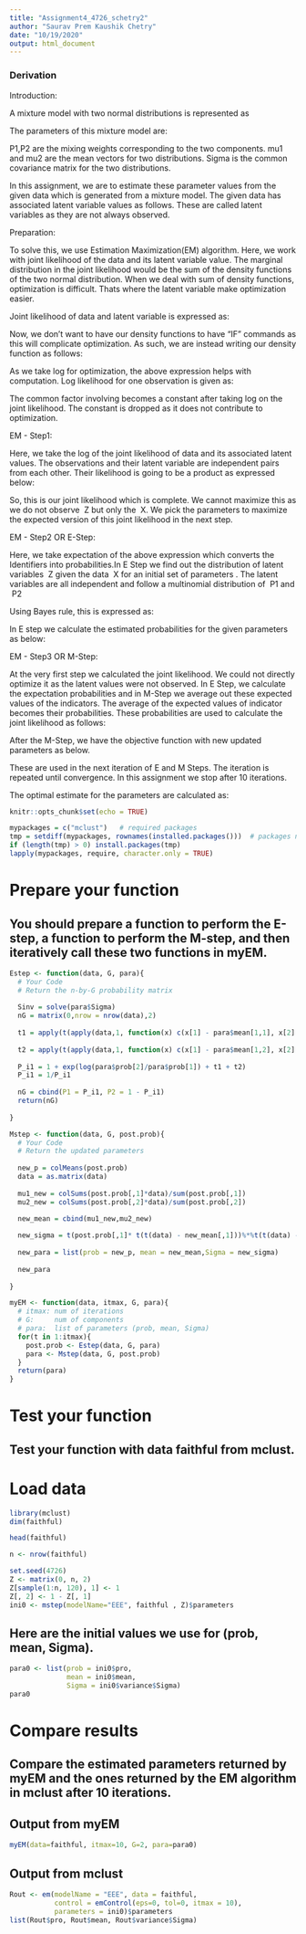 ---
title: "Assignment4_4726_schetry2"
author: "Saurav Prem Kaushik Chetry"
date: "10/19/2020"
output: html_document
---

### Derivation

Introduction: 

A mixture model with two normal distributions is represented as 

\begin{equation}
f_{\theta}(x)=P_{1} N\left(x{;} \mu_{1}, \Sigma\right)+P_{2} N\left(x ; \mu_{2}, \Sigma_{1}\right)
\end{equation}

The parameters of this mixture model are:  

\begin{equation}
\theta=\left(P_{1}, P_{2}, \mu_{1}, \mu_{2}, \sum\right)
\end{equation}

P1,P2 are the mixing weights corresponding to the two components. mu1 and mu2 are the mean vectors for two distributions. Sigma is the common covariance matrix for the two distributions.

In this assignment, we are to estimate these parameter values from the given data which is generated from a mixture model. The given data has associated latent variable values as follows. These are called latent variables as they are not always observed. 

\begin{equation}
\begin{array}{l}
\text { Data: } \ \ \ \ \ \ \ \ \ \ \ \ \ \ \ \ \ \ \ \ \ x_{1}, x_{2},...x_{n} \in \mathbb{R}^{2} \\
\text { Latent Variables: }\ \left.z_{1}, z_{2},...z_{n} \in I \{1,2\right\}
\end{array}
\end{equation}


Preparation: 

To solve this, we use Estimation Maximization(EM) algorithm. Here, we work with joint likelihood of the data and its latent variable value. The marginal distribution in the joint likelihood would be the sum of the density functions of the two normal distribution. When we deal with sum of density functions, optimization is difficult. Thats where the latent variable make optimization easier.

Joint likelihood of data and latent variable is expressed as: 

\begin{equation}
P_{\theta}(x, z)=P_{\theta}(z)P_{\theta}(x / z)
\end{equation}

\begin{equation}
P_{1} N\left(x; \mu_{1}, \Sigma\right);z=1 \\
\end{equation}

\begin{equation}
P_{2} N\left(x; \mu_{2}, \Sigma\right);z=2 \\
\end{equation}

Now, we don't want to have our density functions to have "IF" commands as this will complicate optimization. As such, we are instead writing our density function as follows: 

\begin{equation}
P_{\theta}(x, z)=\left[P_{1} N\left(x{;} \mu_{1}, \sum\right)\right]^{\left. I{\{} z=1\right\}}\ *\left[P_{2} N\left(x{;} \mu_{2}, \sum\right)\right]^{\left. I{\{} z=2\right\}}
\end{equation}

As we take log for optimization, the above expression helps with computation. Log likelihood for one observation is given as: 

\begin{equation}
\left.\log P_{\theta}(x, z)=I\{z=1\right\}\ *\left\{\log P_{1} -\frac{1}{2} \log |\Sigma|-\frac{1}{2}(x-\mu_{1})^{t}\ * \ \Sigma^{-1}*(x-\mu_{1} )\right\} \ \ + I\{{z=2}\}\ *\ \left\{\log P_{2} -\frac{1}{2} \log |\Sigma|-\frac{1}{2}(x-\mu_{2})^{t}\ * \ \Sigma^{-1}*(x-\mu_{2} )\right\} 
\end{equation}

The common factor involving \pi becomes a constant after taking log on the joint likelihood. The constant is dropped as it does not contribute to optimization.


EM - Step1:

Here, we take the log of the joint likelihood of data and its associated latent values. The observations and their latent variable are independent pairs from each other. Their likelihood is going to be a product as expressed below: 

\begin{equation}
\begin{aligned}
& \log \prod_{i=1}^{n} P\left(x_{i}, z_{i}\right) \\
=& \sum_{i=1}^{n} \log p\left(x_{i}, z_{i}\right) \\
=& \sum_{i=1}^{n}\ [\ I\{{z=1}\}\ *\ \left\{\log P_{1} -\frac{1}{2} \log |\Sigma|-\frac{1}{2}(x_i-\mu_{1})^{t}\ * \ \Sigma^{-1}*(x_i-\mu_{1} )\right\} \ \ + I\{{z=2}\}\ *\ \left\{\log P_{2} -\frac{1}{2} \log |\Sigma|-\frac{1}{2}(x_i-\mu_{2})^{t}\ * \ \Sigma^{-1}*(x_i-\mu_{2} )\right\}\ ]
\end{aligned}
\end{equation}

So, this is our joint likelihood which is complete. We cannot maximize this as we do not observe \ Z but only the \ X. We pick the parameters to maximize the expected version of this joint likelihood in the next step. 

EM - Step2 OR E-Step:

Here, we take expectation of the above expression which converts the Identifiers into probabilities.In E Step we find out the distribution of latent variables \ Z given the data \ X for an initial set of parameters \theta. The latent variables are all independent and follow a multinomial distribution of \ P1 and \ P2

\begin{equation}
z_{1}... z_{n} \mid x_1...x_n, \theta^{(0)}  \ = Z_{i} \mid X_{i},\theta^{(0)} \sim Multinomial\left(P_{i1}, P_{i2}\right)
\end{equation}

Using Bayes rule, this is expressed as:

\begin{equation}
\left.\mathbb{P}_{\theta^{0}} (z_{i}=1 \mid x_{i}\right)=\frac{\mathbb{P}\left(z_{i}=1, x_{i}\right)}{\mathbb{P}\left(x_{i}\right)}=\frac{\mathbb{P}\left(z_{i}=1, x_{i}\right)}{\mathbb{P}\left(z_{i}=1, x_{i}\right)+\mathbb{P}\left(z_{i}=2, x_{i}\right)} = \frac{\mathbb{P}\left(z_{i}=1) * \mathbb{P} ( x_{i}\mid z_{i}=1\right)}{\mathbb{P}\left(z_{i}=1) * \mathbb{P} ( x_{i}\mid z_{i}=1\right) + \mathbb{P}\left(z_{i}=2) * \mathbb{P} ( x_{i}\mid z_{i}=2\right)} = \frac{P_{1}^{(0)} *N\left(x_{i};\mu_{1}^{(0)}, \sum^{(0)} \right)} {P_{1}^{(0)} *N\left(x_{i};\mu_{1}^{(0)}, \sum^{(0)} \right) + P_{2}^{(0)} *N\left(x_{i};\mu_{2}^{(0)}, \sum^{(0)} \right)}
\end{equation}

In E step we calculate the estimated probabilities for the given parameters as below:   

\begin{equation}
P_{i1} =\frac{P_{1}^{(0)} *N\left(x_{i};\mu_{1}^{(0)}, \sum^{(0)} \right)} {P_{1}^{(0)} *N\left(x_{i};\mu_{1}^{(0)}, \sum^{(0)} \right) + P_{2}^{(0)} *N\left(x_{i};\mu_{2}^{(0)}, \sum^{(0)} \right)}
\end{equation}

\begin{equation}
P_{i2} = \frac{P_{2}^{(0)} *N\left(x_{i};\mu_{2}^{(0)}, \sum^{(0)} \right)} {P_{1}^{(0)} *N\left(x_{i};\mu_{1}^{(0)}, \sum^{(0)} \right) + P_{2}^{(0)} *N\left(x_{i};\mu_{2}^{(0)}, \sum^{(0)} \right)}
\end{equation}





EM - Step3 OR M-Step:


At the very first step we calculated the joint likelihood. We could not directly optimize it as the latent values were not observed. In E Step, we calculate the expectation probabilities and in M-Step we average out these expected values of the indicators. The average of the expected values of indicator becomes their probabilities. These probabilities are used to calculate the joint likelihood as follows:

\begin{equation}
\begin{aligned}
& \log \prod_{i=1}^{n} P\left(x_{i}, z_{i}\right) \\
=& \sum_{i=1}^{n} \log p\left(x_{i}, z_{i}\right) \\
=& \sum_{i=1}^{n}\ \left[\ I\{{z=1}\}\ *\ \left\{\log P_{1} -\frac{1}{2} \log |\Sigma|-\frac{1}{2}(x_i-\mu_{1})^{t}\ * \ \Sigma^{-1}*(x_i-\mu_{1} )\right\} \ \ + I\{{z=2}\}\ *\ \left\{\log P_{2} -\frac{1}{2} \log |\Sigma|-\frac{1}{2}(x_i-\mu_{2})^{t}\ * \ \Sigma^{-1}*(x_i-\mu_{2} )\right\}\ \right] \\
=& \sum_{i=1}^{n}\ \left[\ P_{i1}\ *\ \left\{\log P_{1} -\frac{1}{2} \log |\Sigma|-\frac{1}{2}(x_i-\mu_{1})^{t}\ * \ \Sigma^{-1}*(x_i-\mu_{1} )\right\} \ \ + \ P_{i2} *\ \left\{\log P_{2} -\frac{1}{2} \log |\Sigma|-\frac{1}{2}(x_i-\mu_{2})^{t}\ * \ \Sigma^{-1}*(x_i-\mu_{2} )\right\}\ \right]
\end{aligned}
\end{equation}
 
After the M-Step, we have the objective function with new updated parameters as below. 


\begin{equation}
=J\left(P_{1}, P_{2}, \mu_{1}, \mu_{2}, \Sigma\right)
\end{equation}

These are used in the next iteration of E and M Steps. The iteration is repeated until convergence. In this assignment we stop after 10 iterations.

The optimal estimate for the parameters are calculated as:

\begin{equation}
\ P1 = \frac{\sum \ P_{i1}}{n};
\ P2 = \frac{\sum \ P_{i2}}{n};
\mu_{1}=\frac{\sum_{i=1}^{n}\left(P_{i 1} * x_{i}\right)}{\sum_{i=1}^{n} P_{i 1}};
\mu_{2}=\frac{\sum_{i=1}^{n}\left(P_{i 2} * x_{i}\right)}{\sum_{i=1}^{n} P_{i 2}}
\Sigma = \frac{\sum_{i=1}^{n} P_{i 1}\left(x_{i}-\mu_{1}\right)\left(x_{i}-\mu_{1}\right)^{t}+\sum_{i=1}^{n} P_{i 2}\left(x_{i}-\mu_{2}\right)\left(x_{i}-\mu_{2}\right)}{n}
\end{equation}


```{r setup, include=FALSE}
knitr::opts_chunk$set(echo = TRUE)
```

```{r}
mypackages = c("mclust")   # required packages
tmp = setdiff(mypackages, rownames(installed.packages()))  # packages need to be installed
if (length(tmp) > 0) install.packages(tmp)
lapply(mypackages, require, character.only = TRUE)
```

# Prepare your function

## You should prepare a function to perform the E-step, a function to perform the M-step, and then iteratively call these two functions in myEM.

```{r}
Estep <- function(data, G, para){
  # Your Code
  # Return the n-by-G probability matrix
  
  Sinv = solve(para$Sigma)
  nG = matrix(0,nrow = nrow(data),2)
  
  t1 = apply(t(apply(data,1, function(x) c(x[1] - para$mean[1,1], x[2] - para$mean[2,1]))), 1, function(x) 0.5*t(as.matrix(x))%*%Sinv%*%x)
  
  t2 = apply(t(apply(data,1, function(x) c(x[1] - para$mean[1,2], x[2] - para$mean[2,2]))), 1, function(x) -0.5*t(as.matrix(x))%*%Sinv%*%x)
  
  P_i1 = 1 + exp(log(para$prob[2]/para$prob[1]) + t1 + t2)
  P_i1 = 1/P_i1
  
  nG = cbind(P1 = P_i1, P2 = 1 - P_i1)
  return(nG)
  
}

Mstep <- function(data, G, post.prob){ 
  # Your Code
  # Return the updated parameters
  
  new_p = colMeans(post.prob)
  data = as.matrix(data)
  
  mu1_new = colSums(post.prob[,1]*data)/sum(post.prob[,1])
  mu2_new = colSums(post.prob[,2]*data)/sum(post.prob[,2])
  
  new_mean = cbind(mu1_new,mu2_new)

  new_sigma = t(post.prob[,1]* t(t(data) - new_mean[,1]))%*%t(t(data) - new_mean[,1])*1/sum(post.prob) + t(post.prob[,2]* t(t(data) - new_mean[,2]))%*%t(t(data) - new_mean[,2])*1/sum(post.prob)
  
  new_para = list(prob = new_p, mean = new_mean,Sigma = new_sigma)
  
  new_para
  
}

myEM <- function(data, itmax, G, para){
  # itmax: num of iterations
  # G:     num of components
  # para:  list of parameters (prob, mean, Sigma)
  for(t in 1:itmax){
    post.prob <- Estep(data, G, para)
    para <- Mstep(data, G, post.prob)
  }
  return(para)
}
```


# Test your function

## Test your function with data faithful from mclust.

# Load data

```{r}
library(mclust)
dim(faithful)
```

```{r}
head(faithful)
```

```{r}
n <- nrow(faithful)
```

```{r}
set.seed(4726) 
Z <- matrix(0, n, 2) 
Z[sample(1:n, 120), 1] <- 1 
Z[, 2] <- 1 - Z[, 1]
ini0 <- mstep(modelName="EEE", faithful , Z)$parameters
```

## Here are the initial values we use for (prob, mean, Sigma).

```{r}
para0 <- list(prob = ini0$pro, 
              mean = ini0$mean, 
              Sigma = ini0$variance$Sigma)
para0
```

# Compare results

## Compare the estimated parameters returned by myEM and the ones returned by the EM algorithm in mclust after 10 iterations.

## Output from myEM

```{r}
myEM(data=faithful, itmax=10, G=2, para=para0)
```

## Output from mclust

```{r}
Rout <- em(modelName = "EEE", data = faithful,
           control = emControl(eps=0, tol=0, itmax = 10), 
           parameters = ini0)$parameters
list(Rout$pro, Rout$mean, Rout$variance$Sigma)
```

